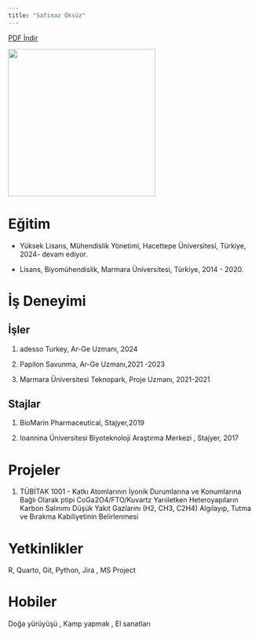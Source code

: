 ```yaml
---
title: "Safinaz Öksüz"
---
```


[PDF İndir](safinaz_oksuz_cv.pdf)

![](images/safinazoksuz.jpg){fig-align="center" width="300"}

# Eğitim

-   Yüksek Lisans, Mühendislik Yönetimi, Hacettepe Üniversitesi, Türkiye, 2024- devam ediyor.

-   Lisans, Biyomühendislik, Marmara Üniversitesi, Türkiye, 2014 - 2020.

# İş Deneyimi

## İşler

1.  adesso Turkey, Ar-Ge Uzmanı, 2024

2.  Papilon Savunma, Ar-Ge Uzmanı,2021 -2023

3.  Marmara Üniversitesi Teknopark, Proje Uzmanı, 2021-2021

## Stajlar

1.  BioMarin Pharmaceutical, Stajyer,2019

2.  Ioannina Üniversitesi Biyoteknoloji Araştırma Merkezi , Stajyer, 2017

# Projeler

1.  TÜBİTAK 1001 - Katkı Atomlarının İyonik Durumlarına ve Konumlarına Bağlı Olarak ptipi CoGa2O4/FTO/Kuvartz Yarıiletken Heteroyapıların Karbon Salınımı Düşük Yakıt Gazlarını (H2, CH3, C2H4) Algılayıp, Tutma ve Bırakma Kabiliyetinin Belirlenmesi

# Yetkinlikler

R, Quarto, Git, Python, Jira , MS Project

# Hobiler

Doğa yürüyüşü , Kamp yapmak , El sanatları
